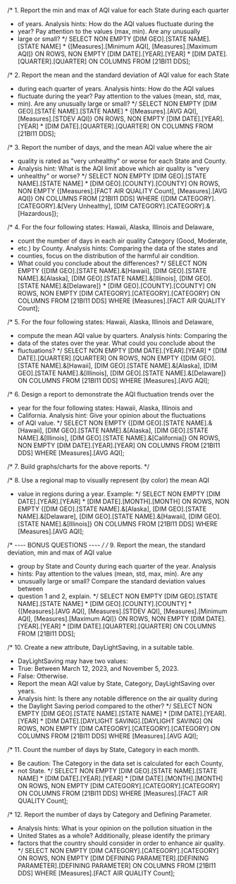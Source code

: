 /* 1. Report the min and max of AQI value for each State during each quarter
 *  of years. Analysis hints: How do the AQI values fluctuate during the
 *  year? Pay attention to the values (max, min). Are any unusually
 *  large or small?
 */
SELECT
    NON EMPTY
        [DIM GEO].[STATE NAME].[STATE NAME] *
		{[Measures].[Minimum AQI], [Measures].[Maximum AQI]} ON ROWS,
    NON EMPTY
        [DIM DATE].[YEAR].[YEAR] *
        [DIM DATE].[QUARTER].[QUARTER] ON COLUMNS
FROM [21BI11 DDS];

/* 2. Report the mean and the standard deviation of AQI value for each State
 *  during each quarter of years. Analysis hints: How do the AQI values
 *  fluctuate during the year? Pay attention to the values (mean, std, max,
 *  min). Are any unusually large or small?
 */
SELECT
    NON EMPTY
        [DIM GEO].[STATE NAME].[STATE NAME] *
        {[Measures].[AVG AQI], [Measures].[STDEV AQI]} ON ROWS,
    NON EMPTY
        [DIM DATE].[YEAR].[YEAR] *
        [DIM DATE].[QUARTER].[QUARTER] ON COLUMNS
FROM [21BI11 DDS];

/* 3. Report the number of days, and the mean AQI value where the air
 *  quality is rated as "very unhealthy" or worse for each State and County.
 *  Analysis hint: What is the AQI limit above which air quality is "very
 *  unhealthy" or worse?
 */
SELECT
    NON EMPTY
        [DIM GEO].[STATE NAME].[STATE NAME] *
        [DIM GEO].[COUNTY].[COUNTY] ON ROWS,
    NON EMPTY
        {[Measures].[FACT AIR QUALITY Count],
		 [Measures].[AVG AQI]} ON COLUMNS
FROM [21BI11 DDS]
WHERE
    {[DIM CATEGORY].[CATEGORY].&[Very Unhealthy],
     [DIM CATEGORY].[CATEGORY].&[Hazardous]};

/* 4. For the four following states: Hawaii, Alaska, Illinois and Delaware,
 *  count the number of days in each air quality Category (Good, Moderate,
 *  etc.) by County. Analysis hints: Comparing the data of the states and
 *  counties, focus on the distribution of the harmful air condition.
 *  What could you conclude about the differences?
 */
SELECT
    NON EMPTY
        {[DIM GEO].[STATE NAME].&[Hawaii],
         [DIM GEO].[STATE NAME].&[Alaska],
         [DIM GEO].[STATE NAME].&[Illinois],
         [DIM GEO].[STATE NAME].&[Delaware]} *
        [DIM GEO].[COUNTY].[COUNTY] ON ROWS,
    NON EMPTY
        [DIM CATEGORY].[CATEGORY].[CATEGORY] ON COLUMNS
FROM [21BI11 DDS]
WHERE [Measures].[FACT AIR QUALITY Count];

/* 5. For the four following states: Hawaii, Alaska, Illinois and Delaware,
 *  compute the mean AQI value by quarters. Analysis hints: Comparing the
 *  data of the states over the year. What could you conclude about the
 *  fluctuations?
 */
SELECT
    NON EMPTY
		[DIM DATE].[YEAR].[YEAR] *
		[DIM DATE].[QUARTER].[QUARTER] ON ROWS,
    NON EMPTY
        {[DIM GEO].[STATE NAME].&[Hawaii],
         [DIM GEO].[STATE NAME].&[Alaska],
         [DIM GEO].[STATE NAME].&[Illinois],
         [DIM GEO].[STATE NAME].&[Delaware]} ON COLUMNS
FROM [21BI11 DDS]
WHERE [Measures].[AVG AQI];

/* 6. Design a report to demonstrate the AQI fluctuation trends over the
 *  year for the four following states: Hawaii, Alaska, Illinois and
 *  California. Analysis hint: Give your opinion about the fluctuations
 *  of AQI value.
 */
SELECT
    NON EMPTY
        {[DIM GEO].[STATE NAME].&[Hawaii],
         [DIM GEO].[STATE NAME].&[Alaska],
         [DIM GEO].[STATE NAME].&[Illinois],
         [DIM GEO].[STATE NAME].&[California]} ON ROWS,
    NON EMPTY
        [DIM DATE].[YEAR].[YEAR] ON COLUMNS
FROM [21BI11 DDS]
WHERE [Measures].[AVG AQI];

/* 7. Build graphs/charts for the above reports.
 */

/* 8. Use a regional map to visually represent (by color) the mean AQI
 *  value in regions during a year. Example:
 */
SELECT
    NON EMPTY
		[DIM DATE].[YEAR].[YEAR] *
		[DIM DATE].[MONTH].[MONTH] ON ROWS,
    NON EMPTY
        {[DIM GEO].[STATE NAME].&[Alaska],
		 [DIM GEO].[STATE NAME].&[Delaware],
         [DIM GEO].[STATE NAME].&[Hawaii],
         [DIM GEO].[STATE NAME].&[Illinois]} ON COLUMNS
FROM [21BI11 DDS]
WHERE [Measures].[AVG AQI];

/*	---- BONUS QUESTIONS ----
 */
/* 9. Report the mean, the standard deviation, min and max of AQI value
 *  group by State and County during each quarter of the year. Analysis
 *  hints: Pay attention to the values (mean, std, max, min). Are any
 *  unusually large or small? Compare the standard deviation values between
 *  question 1 and 2, explain.
 */
SELECT
    NON EMPTY
        [DIM GEO].[STATE NAME].[STATE NAME] *
		[DIM GEO].[COUNTY].[COUNTY] *
		{[Measures].[AVG AQI], [Measures].[STDEV AQI],
		 [Measures].[Minimum AQI], [Measures].[Maximum AQI]}
		ON ROWS,
    NON EMPTY
        [DIM DATE].[YEAR].[YEAR] *
        [DIM DATE].[QUARTER].[QUARTER] ON COLUMNS
FROM [21BI11 DDS];

/* 10. Create a new attribute, DayLightSaving, in a suitable table.
 *  DayLightSaving may have two values:
 *    True: Between March 12, 2023, and November 5, 2023.
 *    False: Otherwise.
 *  Report the mean AQI value by State, Category, DayLightSaving over years.
 *  Analysis hint: Is there any notable difference on the air quality during
 *  the Daylight Saving period compared to the other?
 */
SELECT
    NON EMPTY
		[DIM GEO].[STATE NAME].[STATE NAME] *
		[DIM DATE].[YEAR].[YEAR] *
		[DIM DATE].[DAYLIGHT SAVING].[DAYLIGHT SAVING] ON ROWS,
    NON EMPTY
        [DIM CATEGORY].[CATEGORY].[CATEGORY] ON COLUMNS
FROM [21BI11 DDS]
WHERE [Measures].[AVG AQI];

/* 11. Count the number of days by State, Category in each month.
 *  Be caution: The Category in the data set is calculated for each County,
 *  not State.
 */
SELECT
	NON EMPTY
		[DIM GEO].[STATE NAME].[STATE NAME] *
		[DIM DATE].[YEAR].[YEAR] *
		[DIM DATE].[MONTH].[MONTH] ON ROWS,
	NON EMPTY
		[DIM CATEGORY].[CATEGORY].[CATEGORY] ON COLUMNS
FROM [21BI11 DDS]
WHERE [Measures].[FACT AIR QUALITY Count];

/* 12. Report the number of days by Category and Defining Parameter.
 *  Analysis hints: What is your opinion on the pollution situation in the
 *  United States as a whole? Additionally, please identify the primary
 *  factors that the country should consider in order to enhance air quality.
 */
SELECT
	NON EMPTY [DIM CATEGORY].[CATEGORY].[CATEGORY] ON ROWS,
	NON EMPTY
		[DIM DEFINING PARAMETER].[DEFINING PARAMETER].[DEFINING PARAMETER]
		ON COLUMNS
FROM [21BI11 DDS]
WHERE [Measures].[FACT AIR QUALITY Count];